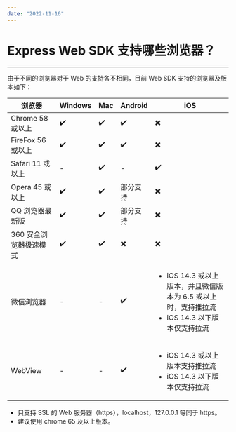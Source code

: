 ```yaml
---
date: "2022-11-16"
---
```

# Express Web SDK 支持哪些浏览器？

- - -

由于不同的浏览器对于 Web 的支持各不相同，目前 Web SDK 支持的浏览器及版本如下：

|浏览器|Windows|Mac| Android |iOS |
| --- | --- | --- | --- | --- |
| Chrome 58 或以上| ✔️ | ✔️ | ✔️ | ✖️|
| FireFox 56 或以上 | ✔️ | ✔️| ✔️  | ✖️ |
| Safari 11 或以上 |  -  |✔️|  -  | ✔️ |
| Opera 45 或以上 | ✔️ |✔️| 部分支持 |  ✖️ |
| QQ 浏览器最新版 | ✔️ | ✔️ | 部分支持 |  ✖️ |
| 360 安全浏览器极速模式|✔️  | ✔️ | ✖️ |  ✖️ |
| 微信浏览器|-| - |✔️| <ul><li>iOS 14.3 或以上版本，并且微信版本为 6.5 或以上时，支持推拉流</li><li>iOS 14.3 以下版本仅支持拉流</li></ul> | 
| WebView| -| -| ✔️| <ul><li>iOS 14.3 或以上版本支持推拉流</li><li>iOS 14.3 以下版本仅支持拉流</li></ul> |

<Warning title="注意">


- 只支持 SSL 的 Web 服务器（https），localhost，127.0.0.1 等同于 https。
- 建议使用 chrome 65 及以上版本。

</Warning>



